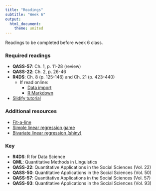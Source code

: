 ```yaml
---
title: "Readings"
subtitle: "Week 6"
output: 
  html_document: 
    theme: united
---
```


Readings to be completed before week 6 class. 

### Required readings

- **QASS-57**: Ch. 1, p. 11-28 (review)
- **QASS-22**: Ch. 2, p. 26-46
- **R4DS**: Ch. 8 (p. 125-146) and Ch. 21 (p. 423-440)
	- If read online: 
		- [Data import](http://r4ds.had.co.nz/data-import.html)
		- [R Markdown](http://r4ds.had.co.nz/communicate-intro.html)
- [Slidify tutorial](https://www.jvcasillas.com/slidify_tutorial/index.html)


### Additional resources

- [Fit-a-line](http://shinyapps.org/showapp.php?app=http://lmpp10e-mucesm.srv.mwn.de:3838/felix/lmfit&by=Felix%20Schönbrodt&title=Find-a-fit!&shorttitle=Find-a-fit!)
- [Simple linear regression game](https://gallery.shinyapps.io/simple_regression/)
- [Bivariate linear regression (shiny)](https://jvcasillas.shinyapps.io/shiny_bivariate_regression/)


### Key

- **R4DS**: R for Data Science
- **QML**: Quantitative Methods in Linguistics
- **QASS-22**: Quantitative Applications in the Social Sciences (Vol. 22)
- **QASS-50**: Quantitative Applications in the Social Sciences (Vol. 50)
- **QASS-57**: Quantitative Applications in the Social Sciences (Vol. 57)
- **QASS-93**: Quantitative Applications in the Social Sciences (Vol. 93)


